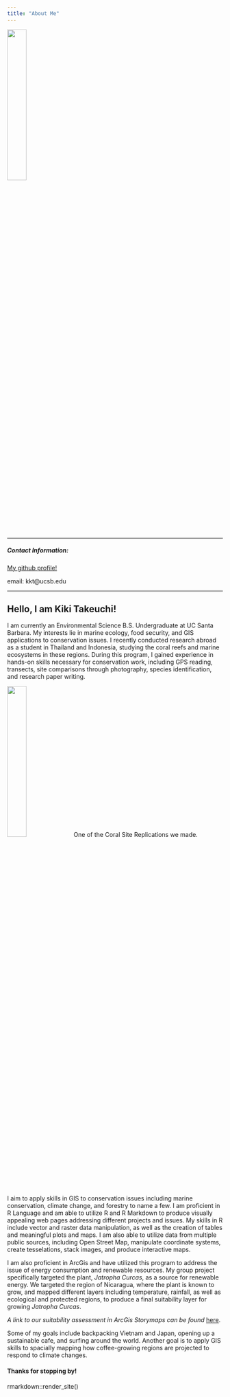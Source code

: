 ```yaml
---
title: "About Me"
---
```


![](../img/profile.jpg){width="30%"}

*****

##### Contact Information:

[My github profile!](https://github.com/ktakeuchi2)

email: kkt@ucsb.edu

*****
</right>

## Hello, I am Kiki Takeuchi!

I am currently an Environmental Science B.S. Undergraduate at UC Santa Barbara. My interests lie in marine ecology, food security, and GIS applications to conservation issues. I recently conducted research abroad as a student in Thailand and Indonesia, studying the coral reefs and marine ecosystems in these regions. During this program, I gained experience in hands-on skills necessary for conservation work, including GPS reading, transects, site comparisons through photography, species identification, and research paper writing.

![](../img/coral.jpg){width="30%"}
One of the Coral Site Replications we made. 


I aim to apply skills in GIS to conservation issues including marine conservation, climate change, and forestry to name a few. I am proficient in R Language and am able to utilize R and R Markdown to produce visually appealing web pages addressing different projects and issues. My skills in R include vector and raster data manipulation, as well as the creation of tables and meaningful plots and maps. I am also able to utilize data from multiple public sources, including Open Street Map, manipulate coordinate systems, create tesselations, stack images, and produce interactive maps. 


I am also proficient in ArcGis and have utilized this program to address the issue of energy consumption and renewable resources. My group project specifically targeted the plant, *Jatropha Curcas*, as a source for renewable energy. We targeted the region of Nicaragua, where the plant is known to grow, and mapped different layers including temperature, rainfall, as well as ecological and protected regions, to produce a final suitability layer for growing *Jatropha Curcas*. 

*A link to our suitability assessment in ArcGis Storymaps can be found* [here](https://storymaps.arcgis.com/stories/e9a835af71e74101bab0e1b572f115d6). 


Some of my goals include backpacking Vietnam and Japan, opening up a sustainable cafe, and surfing around the world. Another goal is to apply GIS skills to spacially mapping how coffee-growing regions are projected to respond to climate changes. 

#### Thanks for stopping by! 

rmarkdown::render_site()
